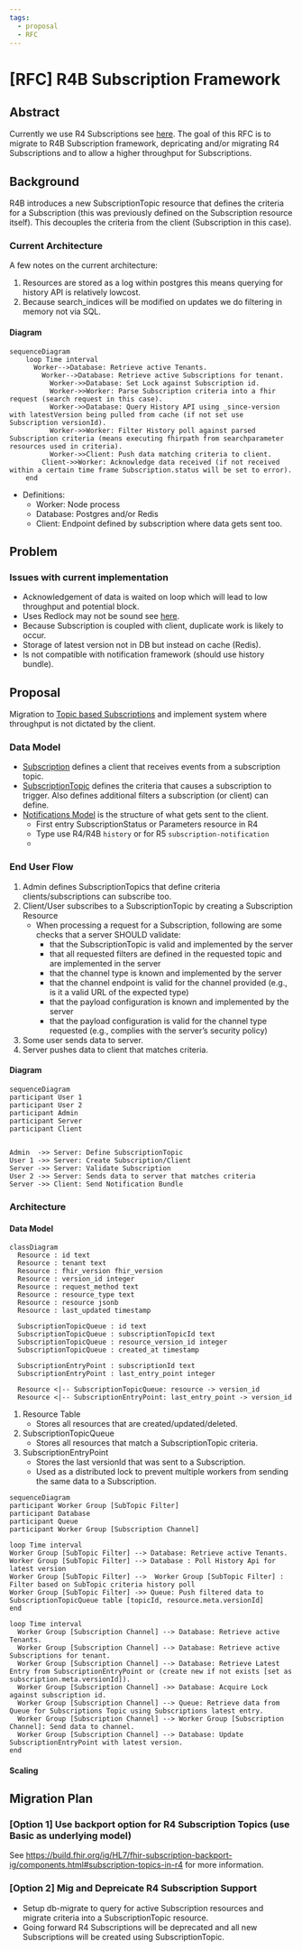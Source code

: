 ```yaml
---
tags:
  - proposal
  - RFC
---
```


# [RFC] R4B Subscription Framework

## Abstract
Currently we use R4 Subscriptions see [here](../documentation/Data_Model/R4/Subscription). 
The goal of this RFC is to migrate to R4B Subscription framework, depricating and/or migrating R4 Subscriptions and to allow a higher throughput for Subscriptions.

## Background

R4B introduces a new SubscriptionTopic resource that defines the criteria for a Subscription (this was previously defined on the Subscription resource itself). 
This decouples the criteria from the client (Subscription in this case).


### Current Architecture
A few notes on the current architecture:
1. Resources are stored as a log within postgres this means querying for history API is relatively lowcost.
2. Because search_indices will be modified on updates we do filtering in memory not via SQL.

#### Diagram
```mermaid
sequenceDiagram
    loop Time interval
      Worker-->Database: Retrieve active Tenants.
        Worker-->Database: Retrieve active Subscriptions for tenant.
          Worker->>Database: Set Lock against Subscription id.
          Worker->>Worker: Parse Subscription criteria into a fhir request (search request in this case).
          Worker->>Database: Query History API using _since-version with latestVersion being pulled from cache (if not set use Subscription versionId).
          Worker->>Worker: Filter History poll against parsed Subscription criteria (means executing fhirpath from searchparameter resources used in criteria).
          Worker->>Client: Push data matching criteria to client.
        Client->>Worker: Acknowledge data received (if not received within a certain time frame Subscription.status will be set to error).
    end

```

* Definitions:
  * Worker: Node process
  * Database: Postgres and/or Redis
  * Client: Endpoint defined by subscription where data gets sent too.


## Problem

### Issues with current implementation

* Acknowledgement of data is waited on loop which will lead to low throughput and potential block.
* Uses Redlock may not be sound see [here](https://martin.kleppmann.com/2016/02/08/how-to-do-distributed-locking.html).
* Because Subscription is coupled with client, duplicate work is likely to occur.
* Storage of latest version not in DB but instead on cache (Redis).
* Is not compatible with notification framework (should use history bundle).


## Proposal
Migration to [Topic based Subscriptions](https://build.fhir.org/ig/HL7/fhir-subscription-backport-ig/components.html) and implement system where throughput is not dictated by the client.

### Data Model
* [Subscription](https://build.fhir.org/ig/HL7/fhir-subscription-backport-ig/StructureDefinition-backport-subscription.html)
  defines a client that receives events from a subscription topic.
* [SubscriptionTopic](https://hl7.org/fhir/R4B/subscriptiontopic.html)
   defines the criteria that causes a subscription to trigger. Also defines additional filters a subscription (or client) can define.
* [Notifications Model](https://build.fhir.org/ig/HL7/fhir-subscription-backport-ig/components.html#subscription-notifications)
  is the structure of what gets sent to the client.
  * First entry SubscriptionStatus or Parameters resource in R4
  * Type use R4/R4B `history` or for R5 `subscription-notification`
  * 

### End User Flow

1. Admin defines SubscriptionTopics that define criteria clients/subscriptions can subscribe too.
2. Client/User subscribes to a SubscriptionTopic by creating a Subscription Resource
   * When processing a request for a Subscription, following are some checks that a server SHOULD validate:
      * that the SubscriptionTopic is valid and implemented by the server
      * that all requested filters are defined in the requested topic and are implemented in the server
      * that the channel type is known and implemented by the server
      * that the channel endpoint is valid for the channel provided (e.g., is it a valid URL of the expected type)
      * that the payload configuration is known and implemented by the server
      * that the payload configuration is valid for the channel type requested (e.g., complies with the server’s security policy)
4. Some user sends data to server.
5. Server pushes data to client that matches criteria.

#### Diagram
```mermaid
sequenceDiagram
participant User 1
participant User 2
participant Admin
participant Server
participant Client


Admin  ->> Server: Define SubscriptionTopic
User 1 ->> Server: Create Subscription/Client
Server ->> Server: Validate Subscription
User 2 ->> Server: Sends data to server that matches criteria
Server ->> Client: Send Notification Bundle

```

### Architecture


#### Data Model
```mermaid
classDiagram
  Resource : id text
  Resource : tenant text 
  Resource : fhir_version fhir_version
  Resource : version_id integer
  Resource : request_method text
  Resource : resource_type text
  Resource : resource jsonb
  Resource : last_updated timestamp

  SubscriptionTopicQueue : id text
  SubscriptionTopicQueue : subscriptionTopicId text
  SubscriptionTopicQueue : resource_version_id integer
  SubscriptionTopicQueue : created_at timestamp

  SubscriptionEntryPoint : subscriptionId text
  SubscriptionEntryPoint : last_entry_point integer

  Resource <|-- SubscriptionTopicQueue: resource -> version_id
  Resource <|-- SubscriptionEntryPoint: last_entry_point -> version_id
```

1. Resource Table
   * Stores all resources that are created/updated/deleted.
2. SubscriptionTopicQueue
    * Stores all resources that match a SubscriptionTopic criteria.
3. SubscriptionEntryPoint
    * Stores the last versionId that was sent to a Subscription.
    * Used as a distributed lock to prevent multiple workers from sending the same data to a Subscription.


```mermaid
sequenceDiagram
participant Worker Group [SubTopic Filter]
participant Database
participant Queue
participant Worker Group [Subscription Channel]

loop Time interval
Worker Group [SubTopic Filter] --> Database: Retrieve active Tenants.
Worker Group [SubTopic Filter] --> Database : Poll History Api for latest version
Worker Group [SubTopic Filter] -->  Worker Group [SubTopic Filter] :  Filter based on SubTopic criteria history poll
Worker Group [SubTopic Filter] ->> Queue: Push filtered data to SubscriptionTopicQueue table [topicId, resource.meta.versionId]
end

loop Time interval
  Worker Group [Subscription Channel] --> Database: Retrieve active Tenants.
  Worker Group [Subscription Channel] --> Database: Retrieve active Subscriptions for tenant.
  Worker Group [Subscription Channel] --> Database: Retrieve Latest Entry from SubscriptionEntryPoint or (create new if not exists [set as subscription.meta.versionId]).
  Worker Group [Subscription Channel] ->> Database: Acquire Lock against subscription id.
  Worker Group [Subscription Channel] --> Queue: Retrieve data from Queue for Subscriptions Topic using Subscriptions latest entry.
  Worker Group [Subscription Channel] --> Worker Group [Subscription Channel]: Send data to channel.
  Worker Group [Subscription Channel] --> Database: Update SubscriptionEntryPoint with latest version.
end

```

#### Scaling


## Migration Plan

### [Option 1] Use backport option for R4 Subscription Topics (use Basic as underlying model)
See https://build.fhir.org/ig/HL7/fhir-subscription-backport-ig/components.html#subscription-topics-in-r4 for more information.

### [Option 2] Mig and Depreicate R4 Subscription Support
* Setup db-migrate to query for active Subscription resources and migrate criteria into a SubscriptionTopic resource.
* Going forward R4 Subscriptions will be deprecated and all new Subscriptions will be created using SubscriptionTopic.
